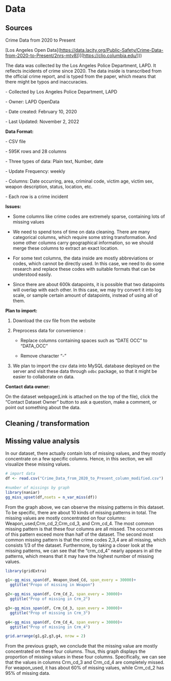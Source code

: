# Data

## Sources

Crime Data from 2020 to Present

[Los Angeles Open Data](<https://data.lacity.org/Public-Safety/Crime-Data-from-2020-to-Present/2nrs-mtv8>[)](%5Bhttps://clio.columbia.edu/))](<https://clio.columbia.edu/>)))

The data was collected by the Los Angeles Police Department, LAPD. It reflects incidents of crime since 2020. The data inside is transcribed from the official crime report, and is typed from the paper, which means that there might be typos and inaccuracies.

\- Collected by Los Angeles Police Department, LAPD

\- Owner: LAPD OpenData

\- Date created: February 10, 2020

\- Last Updated: November 2, 2022

**Data Format:**

\- CSV file

\- 595K rows and 28 columns

\- Three types of data: Plain text, Number, date

\- Update Frequency: weekly

\- Columns: Date occurring, area, criminal code, victim age, victim sex, weapon description, status, location, etc.

\- Each row is a crime incident

**Issues:**

-   Some columns like crime codes are extremely sparse, containing lots of missing values

-   We need to spend tons of time on data cleaning. There are many categorical columns, which require some string transformation. And some other columns carry geographical information, so we should merge these columns to extract an exact location.

-   For some text columns, the data inside are mostly abbreviations or codes, which cannot be directly used. In this case, we need to do some research and replace these codes with suitable formats that can be understood easily.

-   Since there are about 600k datapoints, it is possible that two datapoints will overlap with each other. In this case, we may try convert it into log scale, or sample certain amount of datapoints, instead of using all of them.

**Plan to import:**

1.  Download the csv file from the website

2.  Preprocess data for convenience :

    -   Replace columns containing spaces such as "DATE OCC" to "DATA_OCC"

    -   Remove character "-"

3.  We plan to import the csv data into MySQL database deployed on the server and visit these data through `odbc` package, so that it might be easier to collaborate on data.

**Contact data owner:**

On the dataset webpage(Link is attached on the top of the file), click the "Contact Dataset Owner" button to ask a question, make a comment, or point out something about the data.

## Cleaning / transformation

## Missing value analysis

In our dataset, there actually contain lots of missing values, and they mostly concentrate on a few specific columns. Hence, in this section, we will visualize these missing values.

```r
# import data
df <- read.csv("Crime_Data_from_2020_to_Present_column_modified.csv")
```

```r
#number of missings by graph
library(naniar)
gg_miss_upset(df,nsets = n_var_miss(df))
```

From the graph above, we can observe the missing patterns in this dataset. To be specific, there are about 10 kinds of missing patterns in total. The missing values are mostly concentrated on four columns: Weapon_used,Crm_cd_2,Crm_cd_3, and Crm_cd_4. The most common missing pattern is that these four columns are all missed. The occurrences of this pattern exceed more than half of the dataset. The second most common missing pattern is that the crime codes 2,3,4 are all missing, which consists 1/3 of the dataset. Furthermore, by taking a closer look at the missing patterns, we can see that the "crm_cd_4" nearly appears in all the patterns, which means that it may have the highest number of missing values.

```r
library(gridExtra)

g1<-gg_miss_span(df, Weapon_Used_Cd, span_every = 30000)+
  ggtitle("Propo of missing in Weapon")

g2<-gg_miss_span(df, Crm_Cd_2, span_every = 30000)+
  ggtitle("Prop of missing in Crm_2")

g3<-gg_miss_span(df, Crm_Cd_3, span_every = 30000)+
  ggtitle("Prop of missing in Crm_3")

g4<-gg_miss_span(df, Crm_Cd_4, span_every = 30000)+
  ggtitle("Prop of missing in Crm_4")

grid.arrange(g1,g2,g3,g4, nrow = 2)
```

From the previous graph, we conclude that the missing value are mostly concentrated on these four columns. Thus, this graph displays the proportion of missing values in these four columns. Specifically, we can see that the values in columns Crm_cd_3 and Crm_cd_4 are completely missed. For weapon_used, it has about 60% of missing values, while Crm_cd_2 has 95% of missing data.
